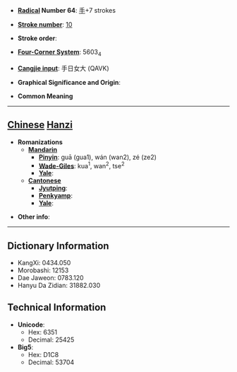 * '''[[Wiktionary:Chinese radical index| Radical]] Number 64''': [[Wiktionary:Chinese radical index 手|手]]+7 strokes

* '''[[Wiktionary:Chinese total strokes index|Stroke number]]''': [[Wiktionary:Chinese total strokes index 10|10]]

* '''Stroke order''': 

* '''[[Wiktionary:Chinese four corner index|Four-Corner System]]''': 5603<sub>4</sub>

* '''[[Wiktionary:Chinese Cangjie index|Cangjie input]]''': 手日女大 (QAVK)

* '''Graphical Significance and Origin''': 

* '''Common Meaning'''

----

== [[Chinese]] [[Hanzi]] ==

* '''Romanizations'''
** '''[[Mandarin]]'''
*** '''[[Pinyin]]''': guā (gua1), wán (wan2), zé (ze2)
*** '''[[Wade-Giles]]''': kua<sup>1</sup>, wan<sup>2</sup>, tse<sup>2</sup>
*** '''[[Yale]]''': 
** '''[[Cantonese]]'''
*** '''[[Jyutping]]''':
*** '''[[Penkyamp]]''': 
*** '''[[Yale]]''': 

* '''Other info''': 

----

== Dictionary Information ==

* KangXi: 0434.050
* Morobashi: 12153
* Dae Jaweon: 0783.120
* Hanyu Da Zidian: 31882.030

== Technical Information ==

* '''Unicode''':
** Hex: 6351
** Decimal: 25425
* '''Big5''':
** Hex: D1C8
** Decimal: 53704